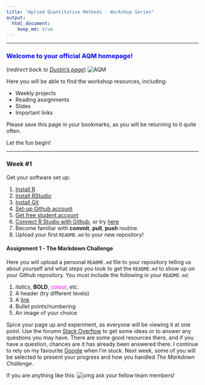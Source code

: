 ```yaml
---
title: "Aplied Quantitative Methods - Workshop Series"
output: 
  html_document:
    keep_md: true
---
```

***

### <span style="color:blue">Welcome to your official AQM homepage!<span>
(_redirect back to [Dustin's page](http://dustin21.github.io/)_)
![AQM](AQM_logo.jpg)



Here you will be able to find the workshop resources, including:

* Weekly projects
* Reading assignments
* Slides
* Important links

Please save this page in your bookmarks, as you will be returning to it quite often.

Let the fun begin!

***


### Week #1

Get your software set up:

1. [Install R](http://cran.stat.sfu.ca/)
2. [Install RStudio](http://www.rstudio.com/products/rstudio/download/)
3. [Install Git](http://git-scm.com/)
4. [Set-up Github account](https://github.com/)
5. [Get free student account](https://education.github.com/)
6. [Connect R Studio with Github](http://www.r-bloggers.com/rstudio-pushing-to-github-with-ssh-authentication/), or try [here](http://www.molecularecologist.com/2013/11/using-github-with-r-and-rstudio/)
7. Become familiar with **commit**, **pull**, **push** routine.
8. Upload your first `README.md` to your new repository!

#### Assignment 1 - The Markdown Challenge

Here you will upload a personal `README.md` file to your repository telling us about yourself and what steps you took to get the `README.md` to show up on your Github repository. You must include the following in your `README.md`:

1. _italics_, **BOLD**, <span style="color:magenta">colour</span>, etc.
2. A header (try different levels)
3. A [link](http://spatial.ly/2014/11/r-visualisations-design/)
4. Bullet points/numbering
5. An image of your choice

Spice your page up and experiment, as everyone will be viewing it at one point. Use the forumn [Stack Overflow](http://stackoverflow.com/) to get some ideas or to answer any questions you may have. There are some good resources there, and if you have a question, chances are it has already been answered there. I continue to rely on my favourite [Google](google.ca) when I'm stuck. Next week, some of you will be selected to present your progress and how you handled *The Markdown Challenge*.

If you are anything like this:
![omg](http://cdn.ebaumsworld.com/thumbs/2013/04/21/033626/83239236/smallreactio.jpg)
ask your fellow team members!